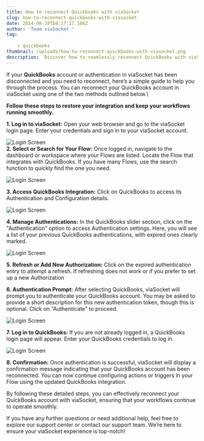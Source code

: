 ```yaml
---
title: How to reconnect Quickbooks with viaSocket
slug: how-to-reconnect-quickbooks-with-viasocket
date: 2024-08-28T08:17:17.106Z
author: 'Team viaSocket '
tag:
     
    - quickbooks
thumbnail: /uploads/how-to-reconnect-quickbooks-with-viasocket.png
description:  Discover how to seamlessly reconnect QuickBooks with viaSocket. Our step-by-step guide ensures a smooth integration for your accounting needs.
---
```


If your **QuickBooks** account or authentication in viaSocket has been disconnected and you need to reconnect, here’s a simple guide to help you through the process. You can reconnect your QuickBooks account in viaSocket using one of the two methods outlined below.\

**Follow these steps to restore your integration and keep your workflows running smoothly.**<br />

**1. Log in to viaSocket:**
Open your web browser and go to the viaSocket login page.
Enter your credentials and sign in to your viaSocket account.

![Login Screen](/uploads/how-to-reconnect-quickbooks-with-viasocket1.png)<br />
**2. Select or Search for Your Flow:**
Once logged in, navigate to the dashboard or workspace where your Flows are listed.
Locate the Flow that integrates with QuickBooks. If you have many Flows, use the search function to quickly find the one you need.<br />

![Login Screen](/uploads/how-to-reconnect-quickbooks-with-viasocket2.png)<br />


**3. Access QuickBooks Integration:**
Click on QuickBooks to access its Authentication and Configuration details.<br />

![Login Screen](/uploads/how-to-reconnect-quickbooks-with-viasocket3.png)<br />

**4. Manage Authentications:**
In the QuickBooks slider section, click on the "Authentication" option to access Authentication settings.
Here, you will see a list of your previous QuickBooks authentications, with expired ones clearly marked.<br />

![Login Screen](/uploads/how-to-reconnect-quickbooks-with-viasocket4.png)<br />

**5. Refresh or Add New Authorization:**
Click on the expired authentication entry to attempt a refresh. If refreshing does not work or if you prefer to set up a new Authorization


 **6. Authentication Prompt:**
After selecting QuickBooks, viaSocket will prompt you to authenticate your QuickBooks account.
You may be asked to provide a short description for this new authentication token, though this is optional.
Click on "Authenticate" to proceed.<br />

![Login Screen](/uploads/how-to-reconnect-quickbooks-with-viasocket5.png)<br />

**7. Log in to QuickBooks:**
If you are not already logged in, a QuickBooks login page will appear. Enter your QuickBooks credentials to log in.<br />

![Login Screen](/uploads/how-to-reconnect-quickbooks-with-viasocket6.png)<br />

**8. Confirmation:**
Once authentication is successful, viaSocket will display a confirmation message indicating that your QuickBooks account has been reconnected.
You can now continue configuring actions or triggers in your Flow using the updated QuickBooks integration.<br />

By following these detailed steps, you can effectively reconnect your QuickBooks account with viaSocket, ensuring that your workflows continue to operate smoothly. <br />

If you have any further questions or need additional help, feel free to explore our support center or contact our support team. We’re here to ensure your viaSocket experience is top-notch!

